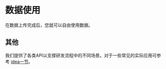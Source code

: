 # 数据使用

在数据上传完成后，您就可以自由使用数据。

## 其他

我们提供了各类API以支撑研发流程中的不同场景。对于一些常见的实际应用可参考 [idea一节](../../../usage/usage-prod/real/idea-intro)。
